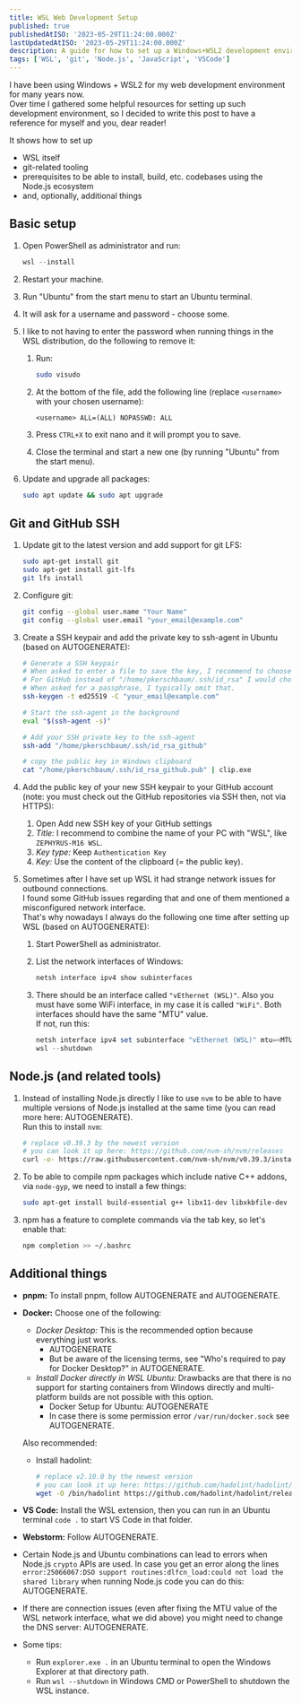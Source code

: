 ```yaml
---
title: WSL Web Development Setup
published: true
publishedAtISO: '2023-05-29T11:24:00.000Z'
lastUpdatedAtISO: '2023-05-29T11:24:00.000Z'
description: A guide for how to set up a Windows+WSL2 development environment for the Node.js ecosystem.
tags: ['WSL', 'git', 'Node.js', 'JavaScript', 'VSCode']
---
```


I have been using Windows + WSL2 for my web development environment for many years now.  
Over time I gathered some helpful resources for setting up such development environment, so I decided
to write this post to have a reference for myself and you, dear reader!

It shows how to set up

- WSL itself
- git-related tooling
- prerequisites to be able to install, build, etc. codebases using the Node.js ecosystem
- and, optionally, additional things

## Basic setup

1. Open PowerShell as administrator and run:

   ```powershell
   wsl --install
   ```

1. Restart your machine.
1. Run "Ubuntu" from the start menu to start an Ubuntu terminal.
1. It will ask for a username and password - choose some.
1. I like to not having to enter the password when running things in the WSL distribution, do the following to remove it:

   1. Run:

      ```sh
      sudo visudo
      ```

   1. At the bottom of the file, add the following line (replace `<username>` with your chosen username):

      ```txt
      <username> ALL=(ALL) NOPASSWD: ALL
      ```

   1. Press `CTRL+X` to exit nano and it will prompt you to save.
   1. Close the terminal and start a new one (by running "Ubuntu" from the start menu).

1. Update and upgrade all packages:

   ```sh
   sudo apt update && sudo apt upgrade
   ```

## Git and GitHub SSH

1. Update git to the latest version and add support for git LFS:

   ```sh
   sudo apt-get install git
   sudo apt-get install git-lfs
   git lfs install
   ```

1. Configure git:

   ```sh
   git config --global user.name "Your Name"
   git config --global user.email "your_email@example.com"
   ```

1. Create a SSH keypair and add the private key to ssh-agent in Ubuntu (based on <FancyAnchor href="https://docs.github.com/en/authentication/connecting-to-github-with-ssh/generating-a-new-ssh-key-and-adding-it-to-the-ssh-agent?platform=linux">AUTOGENERATE</FancyAnchor>):

   ```sh
   # Generate a SSH keypair
   # When asked to enter a file to save the key, I recommend to choose a different filename.
   # For GitHub instead of "/home/pkerschbaum/.ssh/id_rsa" I would choose "/home/pkerschbaum/.ssh/id_rsa_github"
   # When asked for a passphrase, I typically omit that.
   ssh-keygen -t ed25519 -C "your_email@example.com"

   # Start the ssh-agent in the background
   eval "$(ssh-agent -s)"

   # Add your SSH private key to the ssh-agent
   ssh-add "/home/pkerschbaum/.ssh/id_rsa_github"

   # copy the public key in Windows clipboard
   cat "/home/pkerschbaum/.ssh/id_rsa_github.pub" | clip.exe
   ```

1. Add the public key of your new SSH keypair to your GitHub account (note: you must check out the GitHub repositories via SSH then, not via HTTPS):

   1. Open <FancyAnchor href="https://github.com/settings/ssh/new">Add new SSH key of your GitHub settings</FancyAnchor>
   1. _Title:_ I recommend to combine the name of your PC with "WSL", like `ZEPHYRUS-M16 WSL`.
   1. _Key type:_ Keep `Authentication Key`
   1. _Key:_ Use the content of the clipboard (= the public key).

1. Sometimes after I have set up WSL it had strange network issues for outbound connections.  
   I found some GitHub issues regarding that and one of them mentioned a misconfigured network interface.  
   That's why nowadays I always do the following one time after setting up WSL (based on <FancyAnchor href="https://github.com/microsoft/WSL/issues/7254#issuecomment-1202299443">AUTOGENERATE</FancyAnchor>):

   1. Start PowerShell as administrator.
   1. List the network interfaces of Windows:

      ```powershell
      netsh interface ipv4 show subinterfaces
      ```

   1. There should be an interface called `"vEthernet (WSL)"`. Also you must have some WiFi interface, in my case it is called `"WiFi"`. Both interfaces should have the same "MTU" value.  
      If not, run this:

      ```powershell
      netsh interface ipv4 set subinterface "vEthernet (WSL)" mtu=<MTU-value-of-wifi-interface> store=persistent
      wsl --shutdown
      ```

## Node.js (and related tools)

1. Instead of installing Node.js directly I like to use `nvm` to be able to have multiple versions of Node.js installed at the same time (you can read more here: <FancyAnchor href="https://pkerschbaum.com/tidbits/multiple-vs-code-instances-with-separate-nodejs-versions">AUTOGENERATE</FancyAnchor>).  
   Run this to install `nvm`:

   ```sh
   # replace v0.39.3 by the newest version
   # you can look it up here: https://github.com/nvm-sh/nvm/releases
   curl -o- https://raw.githubusercontent.com/nvm-sh/nvm/v0.39.3/install.sh | bash
   ```

1. To be able to compile npm packages which include native C++ addons, via `node-gyp`, we need to install a few things:

   ```sh
   sudo apt-get install build-essential g++ libx11-dev libxkbfile-dev libsecret-1-dev python-is-python3
   ```

1. npm has a feature to complete commands via the tab key, so let's enable that:

   ```sh
   npm completion >> ~/.bashrc
   ```

## Additional things

- **pnpm:** To install pnpm, follow <FancyAnchor href="https://pnpm.io/installation">AUTOGENERATE</FancyAnchor> and <FancyAnchor href="https://pnpm.io/completion">AUTOGENERATE</FancyAnchor>.
- **Docker:** Choose one of the following:

  - _Docker Desktop:_ This is the recommended option because everything just works.
    - <FancyAnchor href="https://www.docker.com/products/docker-desktop/">AUTOGENERATE</FancyAnchor>
    - But be aware of the licensing terms, see "Who's required to pay for Docker Desktop?" in <FancyAnchor href="https://www.docker.com/pricing/faq/">AUTOGENERATE</FancyAnchor>.
  - _Install Docker directly in WSL Ubuntu:_ Drawbacks are that there is no support for starting containers from Windows directly and multi-platform builds are not possible with this option.
    - Docker Setup for Ubuntu: <FancyAnchor href="https://docs.docker.com/engine/install/ubuntu/#install-using-the-repository">AUTOGENERATE</FancyAnchor>
    - In case there is some permission error `/var/run/docker.sock` see <FancyAnchor href="https://stackoverflow.com/a/52245490">AUTOGENERATE</FancyAnchor>.

  Also recommended:

  - Install hadolint:

    ```sh
    # replace v2.10.0 by the newest version
    # you can look it up here: https://github.com/hadolint/hadolint/releases
    wget -O /bin/hadolint https://github.com/hadolint/hadolint/releases/download/v2.10.0/hadolint-Linux-x86_64
    ```

- **VS Code:** Install the <FancyAnchor href="https://marketplace.visualstudio.com/items?itemName=ms-vscode-remote.remote-wsl">WSL extension</FancyAnchor>, then you can run in an Ubuntu terminal `code .` to start VS Code in that folder.
- **Webstorm:** Follow <FancyAnchor href="https://www.jetbrains.com/help/webstorm/how-to-use-wsl-development-environment-in-product.html#ws_wsl_node_interpreter_configure">AUTOGENERATE</FancyAnchor>.

- Certain Node.js and Ubuntu combinations can lead to errors when Node.js `crypto` APIs are used.
  In case you get an error along the lines `error:25066067:DSO support routines:dlfcn_load:could not load the shared library` when running Node.js code you can do this: <FancyAnchor href="https://askubuntu.com/questions/1409458/openssl-config-cuases-error-in-node-js-crypto-how-should-the-config-be-updated/1410124#1410124">AUTOGENERATE</FancyAnchor>.
- If there are connection issues (even after fixing the MTU value of the WSL network interface, what we did above) you might need to change the DNS server: <FancyAnchor href="https://github.com/microsoft/WSL/issues/7254#issuecomment-905767204">AUTOGENERATE</FancyAnchor>.
- Some tips:

  - Run `explorer.exe .` in an Ubuntu terminal to open the Windows Explorer at that directory path.
  - Run `wsl --shutdown` in Windows CMD or PowerShell to shutdown the WSL instance.
